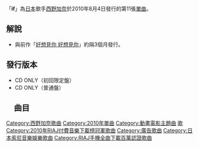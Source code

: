 {{unreferenced|time=2010-12-04T15:08:49+00:00}}
{{lowercase}}
{{Infobox Single 
| Name           = if
| Artist         = [[西野加奈|西野加奈]] 
| Album          = 
| A-side         = 
| B-side         = I'll be there<br/>Beautiful
| Released       = 2010年8月4日
| Format         = [[單曲|單曲]]
| Recorded       = 2010年<br/>{{JPN}}
| Genre          = [[J-POP|J-POP]]
| Length         = 12分21秒
| Label          = [[SME_Records_Inc.|SME Records Inc.]]
| Writer         = 西野加奈<br />GIORGIO 13
| Producer       =
| Certification  = 
*雙白金（手機片段下載、手機全曲付費下載，[[日本唱片協會|日本唱片協會]]）
*金（唱片，日本唱片協會）
| Chart position = * 週榜第7名（[[Oricon|Oricon]]）
* 2010年8月度月榜第10名（Oricon）
* 2010年9月度月榜第38名（Oricon）
| Last single    = [[好想見你_好想見你|好想見你 好想見你]]<br />（2010年）
| This single    = '''if'''<br />（2010年） 
| Next single    = [[你喲|你喲]]<br />（2010年）
| Misc           = 
}}
「'''if'''」為[[日本|日本]]歌手[[西野加奈|西野加奈]]於2010年8月4日發行的第11張[[單曲|單曲]]。

== 解說 ==
*與前作「[[好想見你_好想見你|好想見你 好想見你]]」約隔3個月發行。

==發行版本==
*CD ONLY（初回限定盤）
*CD ONLY（普通盤）

==　曲目　==
{{tracklist
| extra_column    = 编曲
| total_length    = 13:01

| title1          = If
| lyrics1         = Kana Nishino, Giorgio Cancemi
| music1          = Cancemi
| extra1          = Cancemi
| length1         = 4:42

| title2          = I'll Be There
| lyrics2         = Nishino
| music2          = Nasri Atweh, Lolene Everett, J.R. Rotem
| extra2          = Rotem
| length2         = 3:46

| title3          = Beautiful
| lyrics3         = Nishino
| music3          = [[Hiro|Hiro]]
| extra3          = Hiro
| length3         = 4:33
}}



{{西野加奈}}
{{RIAJ付費音樂下載榜冠軍 (2010年)|2010年8月3日—8月17日、9月7日，共4週}}
{{日本唱片協會手機全曲下載百萬認證歌曲}}

[[Category:西野加奈歌曲|Category:西野加奈歌曲]]
[[Category:2010年單曲|Category:2010年單曲]]
[[Category:動畫電影主題曲|Category:動畫電影主題曲]]
[[Category:火影忍者|歌]]
[[Category:2010年RIAJ付費音樂下載榜冠軍歌曲|Category:2010年RIAJ付費音樂下載榜冠軍歌曲]]
[[Category:廣告歌曲|Category:廣告歌曲]]
[[Category:日本索尼音樂娛樂歌曲|Category:日本索尼音樂娛樂歌曲]]
[[Category:RIAJ手機全曲下載百萬認證歌曲|Category:RIAJ手機全曲下載百萬認證歌曲]]